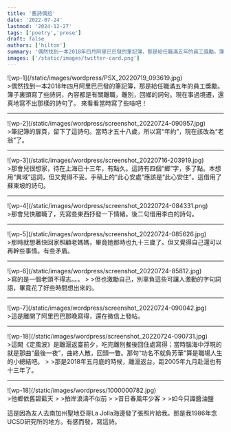 ```yaml
---
title: '舊詩偶拾'
date: '2022-07-24'
lastmod: '2024-12-27'
tags: ['poetry','prose']
draft: false
authors: ['hilton']
summary: '偶然找到一本2018年四月阿里巴巴發的筆記簿，那是給任職滿五年的員工獎勵。簿子裏頭寫了些詩詞，內容都是有關離職，離別，回鄉的詞句。現在事過境遷，還真地寫不出那樣的詩句了。 來看看當時寫了些啥吧！ '
images: ['/static/images/twitter-card.png']
---
```


<div className="-mx-2 flex flex-wrap overflow-hidden xl:-mx-2">
    <div className="my-1 w-full overflow-hidden px-2 xl:my-1 xl:w-1/2 xl:px-2">
     ![wp-1](/static/images/wordpress/PSX_20220719_093619.jpg)
    </div>
    <div className="text-2xl my-1 w-full overflow-hidden px-2 xl:my-1 xl:w-1/2 xl:px-2">
>偶然找到一本2018年四月阿里巴巴發的筆記簿，那是給任職滿五年的員工獎勵。簿子裏頭寫了些詩詞，內容都是有關離職，離別，回鄉的詞句。現在事過境遷，還真地寫不出那樣的詩句了。 來看看當時寫了些啥吧！
   </div>
</div>

---

<div className="-mx-2 flex flex-wrap overflow-hidden xl:-mx-2">
    <div className="my-1 w-full overflow-hidden px-2 xl:my-1 xl:w-1/2 xl:px-2">
     ![wp-2](/static/images/wordpress/screenshot_20220724-090957.jpg)
    </div>
    <div className="text-2xl my-1 w-full overflow-hidden px-2 xl:my-1 xl:w-1/2 xl:px-2">
>筆記簿的扉頁，留下了這詩句。當時才五十八歲，所以寫“年約”，現在該改為“老翁”了。
    </div>
</div>

---

<div className="-mx-2 flex flex-wrap overflow-hidden xl:-mx-2">
    <div className="my-1 w-full overflow-hidden px-2 xl:my-1 xl:w-1/2 xl:px-2">
        ![wp-3](/static/images/wordpress/screenshot_20220716-203919.jpg)
    </div>
    <div className="text-2xl my-1 w-full overflow-hidden px-2 xl:my-1 xl:w-1/2 xl:px-2">
>那會兒很想家，待在上海已十三年，有點久。這詩有四個“鄉”字，多了點。本想用“異域”這詞，但又覺得不妥。手稿上的“此心安處”應該是“此心安住”。這借用了蘇東坡的詩句。
    </div>
</div>

---

<div className="-mx-2 flex flex-wrap overflow-hidden xl:-mx-2">
    <div className="my-1 w-full overflow-hidden px-2 xl:my-1 xl:w-1/2 xl:px-2">
        ![wp-4](/static/images/wordpress/screenshot_20220724-084331.png)
    </div>
    <div className="text-2xl my-1 w-full overflow-hidden px-2 xl:my-1 xl:w-1/2 xl:px-2">
>那會兒快離職了，先寫些東西抒發一下情緒。後二句借用李白的詩句。
    </div>
</div>


---

<div className="-mx-2 flex flex-wrap overflow-hidden xl:-mx-2">
    <div className="my-1 w-full overflow-hidden px-2 xl:my-1 xl:w-1/2 xl:px-2">
        ![wp-5](/static/images/wordpress/screenshot_20220724-085626.jpg)
    </div>
    <div className="text-2xl my-1 w-full overflow-hidden px-2 xl:my-1 xl:w-1/2 xl:px-2">
>那時就想著快回家照顧老媽媽，畢竟她那時也九十三歲了。但又覺得自己還可以再幹些事情。有些矛盾。
    </div>
</div>


---

<div className="-mx-2 flex flex-wrap overflow-hidden xl:-mx-2">
    <div className="my-1 w-full overflow-hidden px-2 xl:my-1 xl:w-1/2 xl:px-2">
        ![wp-6](/static/images/wordpress/screenshot_20220724-85812.jpg)
    </div>
    <div className="text-2xl my-1 w-full overflow-hidden px-2 xl:my-1 xl:w-1/2 xl:px-2">
>寫的是一個老頭不得志。。。
>
>但也激勵自己，別辜負這些可讓人激動的字句詞語，畢竟花了好些時間想出來的。
    </div>
</div>

---

<div className="-mx-2 flex flex-wrap overflow-hidden xl:-mx-2">
    <div className="my-1 w-full overflow-hidden px-2 xl:my-1 xl:w-1/2 xl:px-2">
        ![wp-7](/static/images/wordpress/screenshot_20220724-090042.jpg)
    </div>
    <div className="text-2xl my-1 w-full overflow-hidden px-2 xl:my-1 xl:w-1/2 xl:px-2">
>這是離開了阿里巴巴那晚寫得，還在微信上發帖。
    </div>

</div>


---

<div className="-mx-2 flex flex-wrap overflow-hidden xl:-mx-2">
   <div className="my-1 w-full overflow-hidden px-2 xl:my-1 xl:w-1/2 xl:px-2">
     ![wp-18](/static/images/wordpress/screenshot_20220724-090731.jpg)
   </div>
   <div className="text-2xl my-1 w-full overflow-hidden px-2 xl:my-1 xl:w-1/2 xl:px-2">
>這闕《定風波》是離滬返臺前夕，吃完離別餐後回住處寫得；當時腦海中浮現的就是那曲“最後一夜”，曲終人散，回頭一瞥。那句“功名不就負芳華”算是職場人生的小總結吧。
>
>那是2018年五月底的時候，離滬返台。距2005年九月赴滬也有十三年了。
    </div>
</div>

---

<div className="-mx-2 flex flex-wrap overflow-hidden xl:-mx-2">
    <div className="my-1 w-full overflow-hidden px-2 xl:my-1 xl:w-1/2 xl:px-2">
        ![wp-18](/static/images/wordpress/1000000782.jpg)
    </div>
    <div className="text-2xl my-1 w-full overflow-hidden px-2 xl:my-1 xl:w-1/2 xl:px-2">
>他鄉依舊碧藍天 
>
>拍岸浪濤不似前
>
>昔日春風年少客 
>
>如今只識醬油鹽

這是因為友人去南加州聖地亞哥La Jolla海邊發了張照片給我。那是我1986年念UCSD研究所的地方。有感而發，寫這詩。
    </div>
</div>

